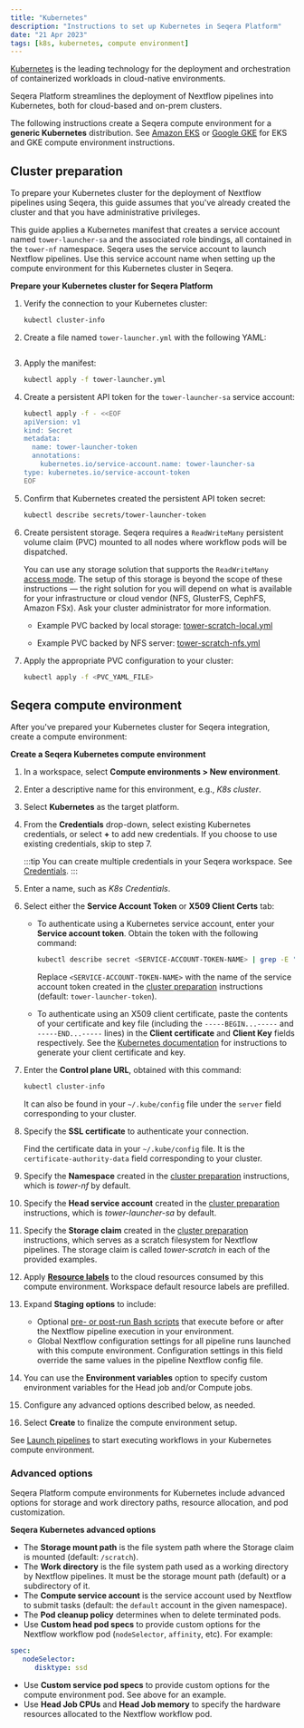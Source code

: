 ```yaml
---
title: "Kubernetes"
description: "Instructions to set up Kubernetes in Seqera Platform"
date: "21 Apr 2023"
tags: [k8s, kubernetes, compute environment]
---
```


[Kubernetes](https://kubernetes.io/) is the leading technology for the deployment and orchestration of containerized workloads in cloud-native environments.

Seqera Platform streamlines the deployment of Nextflow pipelines into Kubernetes, both for cloud-based and on-prem clusters.

The following instructions create a Seqera compute environment for a **generic Kubernetes** distribution. See [Amazon EKS](./eks.mdx) or [Google GKE](./gke.mdx) for EKS and GKE compute environment instructions.

## Cluster preparation

To prepare your Kubernetes cluster for the deployment of Nextflow pipelines using Seqera, this guide assumes that you've already created the cluster and that you have administrative privileges.

This guide applies a Kubernetes manifest that creates a service account named `tower-launcher-sa` and the associated role bindings, all contained in the `tower-nf` namespace. Seqera uses the service account to launch Nextflow pipelines. Use this service account name when setting up the compute environment for this Kubernetes cluster in Seqera.

**Prepare your Kubernetes cluster for Seqera Platform**

1. Verify the connection to your Kubernetes cluster:

   ```bash
   kubectl cluster-info
   ```

1. Create a file named `tower-launcher.yml` with the following YAML:

    ```yaml file=../_templates/k8s/tower-launcher.yml showLineNumbers
    ```

1. Apply the manifest:

    ```bash
    kubectl apply -f tower-launcher.yml
    ```

1. Create a persistent API token for the `tower-launcher-sa` service account:

    ```bash
    kubectl apply -f - <<EOF
    apiVersion: v1
    kind: Secret
    metadata:
      name: tower-launcher-token
      annotations:
        kubernetes.io/service-account.name: tower-launcher-sa
    type: kubernetes.io/service-account-token
    EOF
    ```

1. Confirm that Kubernetes created the persistent API token secret:

    ```bash
    kubectl describe secrets/tower-launcher-token
    ```

1. Create persistent storage. Seqera requires a `ReadWriteMany` persistent volume claim (PVC) mounted to all nodes where workflow pods will be dispatched.

   You can use any storage solution that supports the `ReadWriteMany` [access mode](https://kubernetes.io/docs/concepts/storage/persistent-volumes/#access-modes). The setup of this storage is beyond the scope of these instructions — the right solution for you will depend on what is available for your infrastructure or cloud vendor (NFS, GlusterFS, CephFS, Amazon FSx). Ask your cluster administrator for more information.

   - Example PVC backed by local storage: [tower-scratch-local.yml](../_templates/k8s/tower-scratch-local.yml)

   - Example PVC backed by NFS server: [tower-scratch-nfs.yml](../_templates/k8s/tower-scratch-nfs.yml)

1. Apply the appropriate PVC configuration to your cluster:

   ```bash
   kubectl apply -f <PVC_YAML_FILE>
   ```

## Seqera compute environment

After you've prepared your Kubernetes cluster for Seqera integration, create a compute environment:

**Create a Seqera Kubernetes compute environment**

1. In a workspace, select **Compute environments > New environment**.
1. Enter a descriptive name for this environment, e.g., _K8s cluster_.
1. Select **Kubernetes** as the target platform.
1. From the **Credentials** drop-down, select existing Kubernetes credentials, or select **+** to add new credentials. If you choose to use existing credentials, skip to step 7.

    :::tip
    You can create multiple credentials in your Seqera workspace. See [Credentials](../credentials/overview.mdx).
    :::

1. Enter a name, such as _K8s Credentials_.
1. Select either the **Service Account Token** or **X509 Client Certs** tab:

    - To authenticate using a Kubernetes service account, enter your **Service account token**. Obtain the token with the following command:

        ```bash
        kubectl describe secret <SERVICE-ACCOUNT-TOKEN-NAME> | grep -E '^token' | cut -f2 -d':' | tr -d '\t '
        ```

        Replace `<SERVICE-ACCOUNT-TOKEN-NAME>` with the name of the service account token created in the [cluster preparation](#cluster-preparation) instructions (default: `tower-launcher-token`).

    - To authenticate using an X509 client certificate, paste the contents of your certificate and key file (including the `-----BEGIN...-----` and `-----END...-----` lines) in the **Client certificate** and **Client Key** fields respectively. See the [Kubernetes documentation](https://kubernetes.io/docs/tasks/administer-cluster/certificates/) for instructions to generate your client certificate and key.

1. Enter the **Control plane URL**, obtained with this command:

    ```bash
    kubectl cluster-info
    ```

    It can also be found in your `~/.kube/config` file under the `server` field corresponding to your cluster.

1. Specify the **SSL certificate** to authenticate your connection.

    Find the certificate data in your `~/.kube/config` file. It is the `certificate-authority-data` field corresponding to your cluster.

1. Specify the **Namespace** created in the [cluster preparation](#cluster-preparation) instructions, which is _tower-nf_ by default.
1. Specify the **Head service account** created in the [cluster preparation](#cluster-preparation) instructions, which is _tower-launcher-sa_ by default.
1. Specify the **Storage claim** created in the [cluster preparation](#cluster-preparation) instructions, which serves as a scratch filesystem for Nextflow pipelines. The storage claim is called _tower-scratch_ in each of the provided examples.
1. Apply [**Resource labels**](../resource-labels/overview.mdx) to the cloud resources consumed by this compute environment. Workspace default resource labels are prefilled.
1. Expand **Staging options** to include:
    - Optional [pre- or post-run Bash scripts](../launch/advanced.mdx#pre--post-run-scripts) that execute before or after the Nextflow pipeline execution in your environment.
    - Global Nextflow configuration settings for all pipeline runs launched with this compute environment. Configuration settings in this field override the same values in the pipeline Nextflow config file. 
1. You can use the **Environment variables** option to specify custom environment variables for the Head job and/or Compute jobs.
1. Configure any advanced options described below, as needed.
1. Select **Create** to finalize the compute environment setup.

See [Launch pipelines](../launch/launchpad.mdx) to start executing workflows in your Kubernetes compute environment.

### Advanced options

Seqera Platform compute environments for Kubernetes include advanced options for storage and work directory paths, resource allocation, and pod customization.

**Seqera Kubernetes advanced options**

- The **Storage mount path** is the file system path where the Storage claim is mounted (default: `/scratch`).
- The **Work directory** is the file system path used as a working directory by Nextflow pipelines. It must be the storage mount path (default) or a subdirectory of it.
- The **Compute service account** is the service account used by Nextflow to submit tasks (default: the `default` account in the given namespace).
- The **Pod cleanup policy** determines when to delete terminated pods.
- Use **Custom head pod specs** to provide custom options for the Nextflow workflow pod (`nodeSelector`, `affinity`, etc). For example:

```yaml
spec:
   nodeSelector:
      disktype: ssd
```

- Use **Custom service pod specs** to provide custom options for the compute environment pod. See above for an example.
- Use **Head Job CPUs** and **Head Job memory** to specify the hardware resources allocated to the Nextflow workflow pod.

